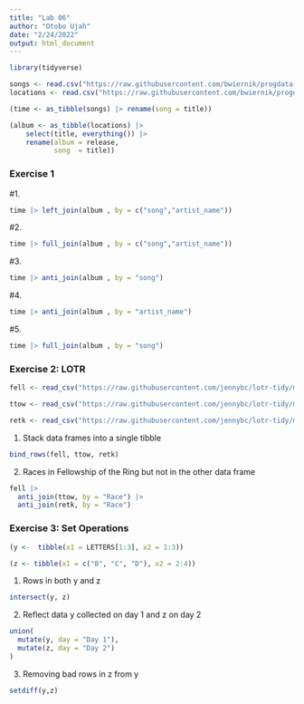 ```yaml
---
title: "Lab 06"
author: "Otobo Ujah"
date: "2/24/2022"
output: html_document
---
```


```r
library(tidyverse)

songs <- read.csv("https://raw.githubusercontent.com/bwiernik/progdata-class/master/data/singer/songs.csv")
locations <- read.csv("https://raw.githubusercontent.com/bwiernik/progdata-class/master/data/singer/loc.csv")

(time <- as_tibble(songs) |> rename(song = title))

(album <- as_tibble(locations) |> 
    select(title, everything()) |> 
    rename(album = release,
           song  = title))
```

### Exercise 1

#1. 
```r


time |> left_join(album , by = c("song","artist_name"))

```

#2. 
```r
time |> full_join(album , by = c("song","artist_name"))

```

#3. 
```r
time |> anti_join(album , by = "song")

```
#4.
```r
time |> anti_join(album , by = "artist_name")

```

#5.
```r
time |> full_join(album , by = "song")
```


### Exercise 2: LOTR

```r

fell <- read_csv("https://raw.githubusercontent.com/jennybc/lotr-tidy/master/data/The_Fellowship_Of_The_Ring.csv")

ttow <- read_csv("https://raw.githubusercontent.com/jennybc/lotr-tidy/master/data/The_Two_Towers.csv")

retk <- read_csv("https://raw.githubusercontent.com/jennybc/lotr-tidy/master/data/The_Return_Of_The_King.csv")
```

1. Stack data frames into a single tibble
```r
bind_rows(fell, ttow, retk)
```

2. Races in Fellowship of the Ring but not in the other data frame

```r
fell |> 
  anti_join(ttow, by = "Race") |> 
  anti_join(retk, by = "Race")
```


### Exercise 3: Set Operations

```r
(y <-  tibble(x1 = LETTERS[1:3], x2 = 1:3))

(z <- tibble(x1 = c("B", "C", "D"), x2 = 2:4))
```

1. Rows in both y and z

```r

intersect(y, z)
```

2. Reflect data y collected on day 1 and z on day 2

```r
union(
  mutate(y, day = "Day 1"),
  mutate(z, day = "Day 2")
)

```

3. Removing bad rows in z from y

```r

setdiff(y,z)
```

